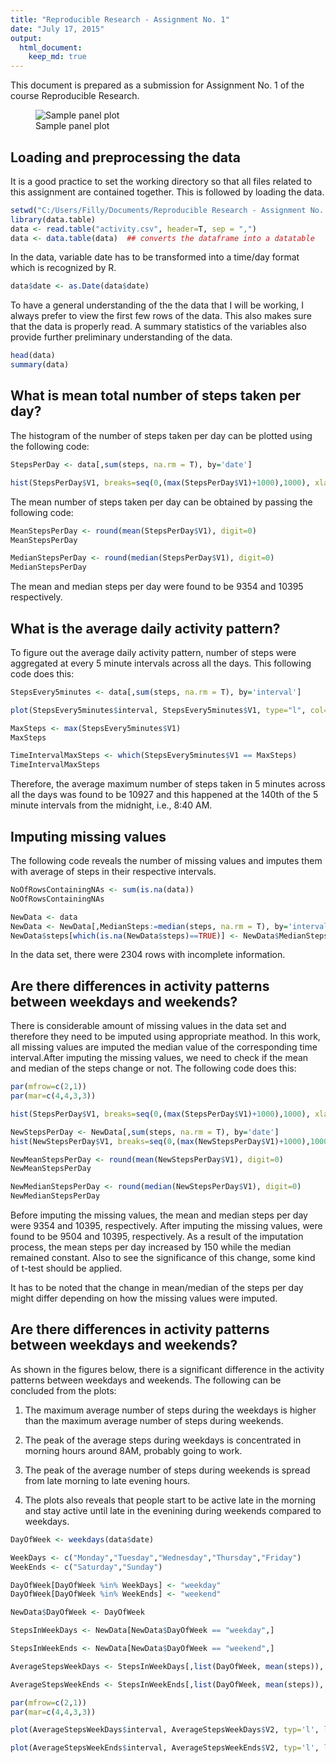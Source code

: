 ```yaml
---
title: "Reproducible Research - Assignment No. 1"
date: "July 17, 2015"
output: 
  html_document:
    keep_md: true
---
```


This document is prepared as a submission for Assignment No. 1 of the course Reproducible Research.  

![Sample panel plot](figure-html/unnamed-chunk-4-1.png) 

## Loading and preprocessing the data

It is a good practice to set the working directory so that all files related to this assignment are contained together. This is followed by loading the data. 

```r
setwd("C:/Users/Filly/Documents/Reproducible Research - Assignment No. 1") 
library(data.table)
data <- read.table("activity.csv", header=T, sep = ",")
data <- data.table(data)  ## converts the dataframe into a datatable
```

In the data, variable date has to be transformed into a time/day format which is recognized by R.

```r
data$date <- as.Date(data$date)
```

To have a general understanding of the the data that I will be working, I always prefer to view the first few rows of the data. This also makes sure that the data is properly read. A summary statistics of the variables also provide further preliminary understanding of the data.

```r
head(data)
summary(data)
```

## What is mean total number of steps taken per day?

The histogram of the number of steps taken per day can be plotted using the following code:

```r
StepsPerDay <- data[,sum(steps, na.rm = T), by='date']

hist(StepsPerDay$V1, breaks=seq(0,(max(StepsPerDay$V1)+1000),1000), xlab="No. of Steps per day", main = "Histogram of number of steps per day", col=8)
```

The mean number of steps taken per day can be obtained by passing the following code:

```r
MeanStepsPerDay <- round(mean(StepsPerDay$V1), digit=0)
MeanStepsPerDay

MedianStepsPerDay <- round(median(StepsPerDay$V1), digit=0)
MedianStepsPerDay
```

The mean and median steps per day were found to be 9354 and 10395 respectively.

## What is the average daily activity pattern?

To figure out the average daily activity pattern, number of steps were aggregated at every 5 minute intervals across all the days. This following code does this:

```r
StepsEvery5minutes <- data[,sum(steps, na.rm = T), by='interval'] 

plot(StepsEvery5minutes$interval, StepsEvery5minutes$V1, type="l", col=2, xlab="Time of day (every 5 mintes)", ylab="No. Of steps", main="No. of steps across time of the day")

MaxSteps <- max(StepsEvery5minutes$V1)
MaxSteps

TimeIntervalMaxSteps <- which(StepsEvery5minutes$V1 == MaxSteps)
TimeIntervalMaxSteps
```

Therefore, the average maximum number of steps taken in 5 minutes across all the days was found to be 10927 and this happened at the 140th of the 5 minute intervals from the midnight, i.e., 8:40 AM.

## Imputing missing values

The following code reveals the number of missing values and imputes them with average of steps in their respective intervals.

```r
NoOfRowsContainingNAs <- sum(is.na(data))
NoOfRowsContainingNAs

NewData <- data
NewData <- NewData[,MedianSteps:=median(steps, na.rm = T), by='interval']
NewData$steps[which(is.na(NewData$steps)==TRUE)] <- NewData$MedianSteps[which(is.na(NewData$steps)==TRUE)]
```

In the data set, there were 2304 rows with incomplete information. 

## Are there differences in activity patterns between weekdays and weekends?

There is considerable amount of missing values in the data set and therefore they need to be imputed using appropriate meathod. In this work, all missing values are imputed the median value of the corresponding time interval.After imputing the missing values, we need to check if the mean and median of the steps change or not. The following code does this:

```r
par(mfrow=c(2,1))
par(mar=c(4,4,3,3))

hist(StepsPerDay$V1, breaks=seq(0,(max(StepsPerDay$V1)+1000),1000), xlab="No. of Steps per day", main = "Histogram of number of steps per day\n(Before imputing missing values)", col=8)

NewStepsPerDay <- NewData[,sum(steps, na.rm = T), by='date'] 
hist(NewStepsPerDay$V1, breaks=seq(0,(max(NewStepsPerDay$V1)+1000),1000), xlab="No. of Steps per day", main = paste("Histogram of number of steps per day\n(After imputing missing values)"), col=8)

NewMeanStepsPerDay <- round(mean(NewStepsPerDay$V1), digit=0)
NewMeanStepsPerDay

NewMedianStepsPerDay <- round(median(NewStepsPerDay$V1), digit=0)
NewMedianStepsPerDay
```

Before imputing the missing values, the mean and median steps per day were 9354 and 10395, respectively. After imputing the missing values, were found to be 9504 and 10395, respectively. As a result of the imputation process, the mean steps per day increased by 150 while the median remained constant. Also to see the significance of this change, some kind of t-test should be applied. 

It has to be noted that the change in mean/median of the steps per day might differ depending on how the missing values were imputed. 

## Are there differences in activity patterns between weekdays and weekends?

As shown in the figures below, there is a significant difference in the activity patterns between weekdays and weekends. The following can be concluded from the plots:

1. The maximum average number of steps during the weekdays is higher than the maximum average number of steps during weekends. 

2. The peak of the average steps during weekdays is concentrated in morning hours around 8AM, probably going to work. 

3. The peak of the average number of steps during weekends is spread from late morning to late evening hours. 

4. The plots also reveals that people start to be active late in the morning and stay active until late in the evenining during weekends compared to weekdays.

```r
DayOfWeek <- weekdays(data$date)

WeekDays <- c("Monday","Tuesday","Wednesday","Thursday","Friday")
WeekEnds <- c("Saturday","Sunday")

DayOfWeek[DayOfWeek %in% WeekDays] <- "weekday"
DayOfWeek[DayOfWeek %in% WeekEnds] <- "weekend"

NewData$DayOfWeek <- DayOfWeek

StepsInWeekDays <- NewData[NewData$DayOfWeek == "weekday",]

StepsInWeekEnds <- NewData[NewData$DayOfWeek == "weekend",]

AverageStepsWeekDays <- StepsInWeekDays[,list(DayOfWeek, mean(steps)), by='interval']

AverageStepsWeekEnds <- StepsInWeekEnds[,list(DayOfWeek, mean(steps)), by='interval']

par(mfrow=c(2,1))
par(mar=c(4,4,3,3))

plot(AverageStepsWeekDays$interval, AverageStepsWeekDays$V2, typ='l', lwd=2, col=2, xlab="Time of day (in minutes)", ylab = "Steps", main = "Average steps in weekdays during the day", ylim=c(0,200))

plot(AverageStepsWeekEnds$interval, AverageStepsWeekEnds$V2, typ='l', lwd=2, col=2, xlab="Time of day (in minutes)", ylab = "Steps", main = "Average steps in weekends during the day", ylim=c(0,200))
```

